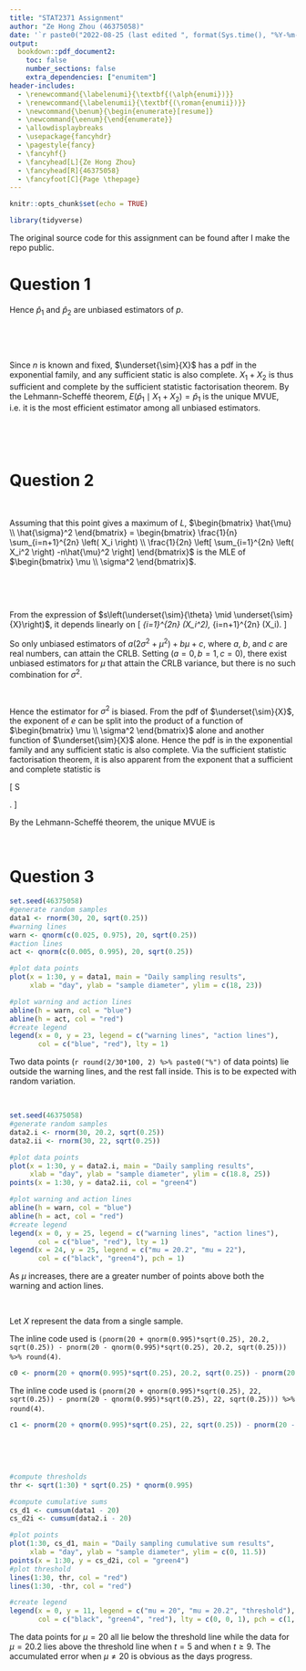```yaml
---
title: "STAT2371 Assignment"
author: "Ze Hong Zhou (46375058)"
date: '`r paste0("2022-08-25 (last edited ", format(Sys.time(), "%Y-%m-%d"), ")")`'
output:
  bookdown::pdf_document2:
    toc: false
    number_sections: false
    extra_dependencies: ["enumitem"]
header-includes:
  - \renewcommand{\labelenumi}{\textbf{(\alph{enumi})}}
  - \renewcommand{\labelenumii}{\textbf{(\roman{enumii})}}
  - \newcommand{\benum}{\begin{enumerate}[resume]}
  - \newcommand{\eenum}{\end{enumerate}}
  - \allowdisplaybreaks
  - \usepackage{fancyhdr}
  - \pagestyle{fancy}
  - \fancyhf{}
  - \fancyhead[L]{Ze Hong Zhou}
  - \fancyhead[R]{46375058}
  - \fancyfoot[C]{Page \thepage}
---
```


```r
knitr::opts_chunk$set(echo = TRUE)
```

\fancypagestyle{firststyle}{
   \fancyhf{}
   \fancyhead[L]{}
   \fancyhead[R]{}
   \fancyfoot[C]{Page \thepage}
   \renewcommand{\headrulewidth}{0pt}
}
\thispagestyle{firststyle}

```r
library(tidyverse)
```

The original source code for this assignment can be found [\textcolor{blue}{here}](https://github.com/nzh-zhou/STAT2371-Assignment) after I make the repo public.

# Question 1

\textbf{Suppose that two independent binomial random variables $X_1$ and $X_2$ are observed where $X_1$ has a Binomial($n$, $p$) distribution and $X_2$ has a Binomial($2n, p$) distribution. You may assume that $n$ is known, whereas $p$ is an unknown parameter. Define two possible estimators of $p$}
\begin{equation*}
\hat{p}_1 = \frac{1}{3n}(X_1 +X_2) \textbf{~~~and~~~~} \hat{p}_2 = \frac{1}{2n}(X_1 + 0.5X_2)\textbf{.}
\end{equation*}
\begin{enumerate}
  \item \textbf{Show that both of the estimators $\hat{p}_1$ and $\hat{p}_2$ are unbiased estimators of $p$.}
\end{enumerate}

\begin{align*}
E(\hat{p}_1) &= \frac{1}{3n}(E(X_1) + E(X_2)) \text{~~~applying expected value linearity} \\
  &= \frac{1}{3n}(n \cdot p + 2n \cdot p) \text{~~~applying the binomial expectation formula} \\
  &= p \\
\text{bias}(\hat{p}_1, p) &= E(\hat{p}_1) - p = 0.\\
\intertext{Similarly,}
E(\hat{p}_2) &= \frac{1}{2n}(E(X_1) + 0.5E(X_2)) \\
  &= \frac{1}{2n}(n \cdot p + 0.5 \cdot 2n \cdot p) \\
  &= p \\
\text{bias}(\hat{p}_2, p) &= E(\hat{p}_2) - p = 0.
\end{align*}

Hence $\hat{p}_1$ and $\hat{p}_2$ are unbiased estimators of $p$.

&nbsp;  

\begin{enumerate}[resume]
  \item \textbf{Find Var($\hat{p}_1$) and Var($\hat{p}_2$).}
\end{enumerate}

\begin{align*}
\text{Var}(\hat{p}_1) &= \frac{1}{9n^2}(\text{Var}(X_1) + \text{Var}(X_2)) \text{~~~applying the formula for independent case} \\
  &= \frac{1}{9n^2}(np(1-p)+2np(1-p)) \text{~~~applying the binomial variance formula} \\
  &= \frac{p(1-p)}{3n}.
\intertext{Similarly,}
\text{Var}(\hat{p}_2) &= \frac{1}{4n^2}(\text{Var}(X_1) + 0.5^2\text{Var}(X_2)) \\
  &= \frac{1}{4n^2}(np(1-p)+0.25 \cdot 2np(1-p)) \\
  &= \frac{3p(1-p)}{8n}.
\end{align*}
&nbsp;  

\begin{enumerate}[resume]
  \item \textbf{Show that both estimators are consistent estimators of $p$.}
\end{enumerate}

\begin{align*}
\intertext{Let $\varepsilon > 0$.}
\lim_{n\to\infty} P(|\hat{p}_1-p| > \varepsilon) &\leq \lim_{n\to\infty} \frac{E\left((\hat{p}_1-p)^2\right)}{\varepsilon^2} \text{~~~applying Markov's inequality} \\
  &= \lim_{n\to\infty} \frac{\text{Var}(\hat{p}_1)}{\varepsilon^2} \text{~~~since $\hat{p}_1$ is unbiased} \\
  &= \lim_{n\to\infty}\frac{p(1-p)}{3n\varepsilon^2} \\
  &= 0 \text{~~~for all $p \in [0,1]$.} \\
\intertext{Applying the squeeze theorem, $\lim_{n\to\infty} P(|\hat{p}_1-p| > \varepsilon) = 0$. Similarly,}
\lim_{n\to\infty} P(|\hat{p}_2-p| > \varepsilon) &\leq \lim_{n\to\infty} \frac{E\left((\hat{p}_2-p)^2\right)}{\varepsilon^2} \\
  &= \lim_{n\to\infty} \frac{\text{Var}(\hat{p}_2)}{\varepsilon^2} \\
  &= \lim_{n\to\infty}\frac{3p(1-p)}{8n\varepsilon^2} \\
  &= 0 \text{~~~for all $p \in [0,1]$.}
\intertext{So $\lim_{n\to\infty} P(|\hat{p}_2-p| > \varepsilon) = 0$. Hence $\hat{p}_1$ and $\hat{p}_2$ are weakly consistent estimators of $p$.}
\end{align*}

\begin{enumerate}[resume]
  \item \textbf{Show that $\hat{p}_1$ is the most efficient estimator among all unbiased estimators.}
\end{enumerate}

\begin{align*}
\intertext{$\underset{\sim}{X} \equiv \begin{bmatrix}
  X_1\\
  X_2
\end{bmatrix}$, $\underset{\sim}{x} \equiv \begin{bmatrix}
x_1\\
x_2
\end{bmatrix}$.}
f_{\underset{\sim}{X}}(\underset{\sim}{x}, p) &= f_{X_1}(x_1, p) \cdot f_{X_2}(x_2, p) \text{~~~applying the r.v. independence definition} \\
  &= \begin{cases}
  \binom{n}{x_1}p^{x_1}(1-p)^{n-x_1} \cdot \binom{2n}{x_2}p^{x_2}(1-p)^{2n-x_2} &\text{if $x_1 \in [0, n] \cap \mathbb{N}$ and $x_2 \in [0, 2n] \cap \mathbb{N}$}\\
  0 &\text{if otherwise}
\end{cases} \\
  &= \begin{cases}
  \binom{n}{x_1}\binom{2n}{x_2}p^{x_1+x_2}(1-p)^{3n-(x_1+x_2)} &\text{if $x_1 \in [0, n] \cap \mathbb{N}$ and $x_2 \in [0, 2n] \cap \mathbb{N}$}\\
  0 &\text{if otherwise}
\end{cases} \\
  &= \begin{cases}
  \binom{n}{x_1}\binom{2n}{x_2}exp\left(\begin{bmatrix}
  ln(p)\\
  ln(1-p)
\end{bmatrix}^T \begin{bmatrix}
  x_1+x_2 \\
  3n-(x_1+x_2)
\end{bmatrix}\right) &\text{if $x_1 \in [0, n] \cap \mathbb{N}$ and $x_2 \in [0, 2n] \cap \mathbb{N}$}\\
  0 &\text{if otherwise}
\end{cases}
\end{align*}

Since $n$ is known and fixed, $\underset{\sim}{X}$ has a pdf in the exponential family, and any sufficient static is also complete. $X_1+X_2$ is thus sufficient and complete by the sufficient statistic factorisation theorem. By the Lehmann-Scheffé theorem, $E(\hat{p}_1 \mid X_1+X_2) = \hat{p}_1$ is the unique MVUE, i.e. it is the most efficient estimator among all unbiased estimators.

&nbsp;  

\begin{enumerate}[resume]
  \item \textbf{Derive the efficiency of the estimator $\hat{p}_1$ relative to $\hat{p}_2$.}
\end{enumerate}

\begin{align*}
\text{eff}(\hat{p}_2, \hat{p}_1, p) &= \frac{\text{MSE}(\hat{p}_2, p)}{\text{MSE}(\hat{p}_1, p)}
  = \frac{\text{Var}(\hat{p}_2) + \left(\text{bias}(\hat{p}_2, p)\right)^2}{\text{Var}(\hat{p}_1) + \left(\text{bias}(\hat{p}_1, p)\right)^2}
  = \frac{\frac{3p(1-p)}{8n}}{\frac{p(1-p)}{3n}} \\
  &= \frac{9}{8}
\end{align*}
&nbsp;  

# Question 2

\textbf{The random variables $X_1, X_2,\ldots , X_{2n}$ are independent and normally distributed with common variance $\sigma^2$. However, $X_1, X_2,\ldots , X_{n}$ have mean 0 while $X_{n+1},X_{n+2},\ldots,X_{2n}$ have mean $\mu$.}

\begin{enumerate}
  \item \textbf{Write down the joint pdf of $X_1, X_2,\ldots , X_{2n}$ and hence the likelihood function and log-likelihood of $(\mu,\sigma^2)$.}
\end{enumerate}

\begin{align*}
f_{\underset{\sim}{X}}(\underset{\sim}{x}) &= \prod_{i=1}^{n}(f_{X_i}(x_i))\prod_{i=n+1}^{2n}(f_{X_i}(x_i)) \text{~~~since each element of $\underset{\sim}{X}$ is independent} \\
  &= \prod_{i=1}^{n} \left( (2\pi\sigma^2)^{-1/2}\text{exp}\left[ \frac{-1}{2} \left( \frac{x_i}{\sigma} \right)^2 \right] \right)
  \prod_{i=n+1}^{2n} \left( (2\pi\sigma^2)^{-1/2}\text{exp}\left[ \frac{-1}{2} \left( \frac{x_i-\mu}{\sigma} \right)^2 \right] \right) \\
  &= (2\pi\sigma^2)^{-n} \text{exp}\left( \frac{-1}{2} \left[ \sum_{i=1}^{n} \left( \left[\frac{x_i}{\sigma}\right]^2 \right)
  + \sum_{i=n+1}^{2n} \left( \left[\frac{x_i-\mu}{\sigma}\right]^2 \right) \right] \right)
\end{align*}

\begin{equation*}
L\left(\underset{\sim}{\theta} \equiv \begin{bmatrix} m \\ s^2 \end{bmatrix} \mid \underset{\sim}{X}\right) 
  = (2\pi s^2)^{-n} \text{exp}\left( \frac{-1}{2} \left[ \sum_{i=1}^{n} \left( \left[\frac{X_i}{s}\right]^2 \right)
  + \sum_{i=n+1}^{2n} \left( \left[\frac{X_i-m}{s}\right]^2 \right) \right] \right)
\end{equation*}

\begin{equation*}
l\left(\underset{\sim}{\theta} \mid \underset{\sim}{X}\right) 
  = -n\ln(2\pi s^2) - \frac{1}{2} \left[ \sum_{i=1}^{n} \left( \left[\frac{X_i}{s}\right]^2 \right)
  + \sum_{i=n+1}^{2n} \left( \left[\frac{X_i-m}{s}\right]^2 \right) \right]
\end{equation*}
&nbsp;  

\begin{enumerate}[resume]
  \item \textbf{Show that the maximum likelihood estimators of $\mu$ and $\sigma^2$ are}
  \[ \hat{\mu} = \frac{1}{n} \sum_{j=n+1}^{2n} \textbf{~~~and~~~} \hat{\sigma}^2 = \frac{1}{2n} \left( \sum_{j=1}^{2n} (X_j^2) - n\hat{\mu}^2 \right)\textbf{.} \]
\end{enumerate}

\begin{align*}
s\left(\underset{\sim}{\theta} \mid \underset{\sim}{X}\right) 
  &= \begin{bmatrix}
  \frac{\partial}{\partial m} \left[\frac{-1}{2} \displaystyle \sum_{i=n+1}^{2n} \left( \left[\frac{X_i-m}{s}\right]^2 \right) \right] \\
  \frac{\partial}{\partial s^2} \left[ -n\ln(2\pi s^2) - \frac{1}{2} \left[ \displaystyle\sum_{i=1}^{n} \left( \left[\frac{X_i}{s}\right]^2 \right) + \displaystyle\sum_{i=n+1}^{2n} \left( \left[\frac{X_i-m}{s}\right]^2 \right) \right] \right]
  \end{bmatrix} \\
  &= \begin{bmatrix}
  \displaystyle \sum_{i=n+1}^{2n} \left( \frac{X_i-m}{s^2} \right) \\
  \frac{-n}{s^2}+\frac{1}{2} \left[ \displaystyle\sum_{i=1}^{n} \left( \left[\frac{X_i}{s^2}\right]^2 \right) + \displaystyle\sum_{i=n+1}^{2n} \left( \left[\frac{X_i-m}{s^2}\right]^2 \right) \right]
  \end{bmatrix} \\
\underset{\sim}{0} &= s\left(\begin{bmatrix} \hat{\mu} \\ \hat{\sigma}^2 \end{bmatrix} \mid \underset{\sim}{X}\right) \\
\underset{\sim}{0} &= \begin{bmatrix}
  \displaystyle \sum_{i=n+1}^{2n} \left( X_i \right) - n\hat{\mu} \\
  -n\hat{\sigma}^2 + \frac{1}{2} \left[ \displaystyle\sum_{i=1}^{n} \left( X_i^2 \right) + \displaystyle\sum_{i=n+1}^{2n} \left( \left[X_i-\hat{\mu}\right]^2 \right) \right]
  \end{bmatrix} \\
\begin{bmatrix}
  \hat{\mu} \\
  \hat{\sigma}^2
\end{bmatrix} &= \begin{bmatrix}
  \frac{1}{n} \displaystyle \sum_{i=n+1}^{2n} \left( X_i \right) \\
  \frac{1}{2n} \left[ \displaystyle\sum_{i=1}^{n} \left( X_i^2 \right) + \displaystyle\sum_{i=n+1}^{2n} \left( X_i^2 -2X_i\hat{\mu} + \hat{\mu}^2 \right) \right]
  \end{bmatrix} \\
  &= \begin{bmatrix}
  \frac{1}{n} \displaystyle \sum_{i=n+1}^{2n} \left( X_i \right) \\
  \frac{1}{2n} \left[ \displaystyle\sum_{i=1}^{n} \left( X_i^2 \right) + \displaystyle\sum_{i=n+1}^{2n} (X_i^2)  -2n\hat{\mu}^2 + n\hat{\mu}^2 \right]
  \end{bmatrix} \\
  &= \begin{bmatrix}
  \frac{1}{n} \displaystyle \sum_{i=n+1}^{2n} \left( X_i \right) \\
  \frac{1}{2n} \left[ \displaystyle\sum_{i=1}^{2n} \left( X_i^2 \right) -n\hat{\mu}^2 \right]
  \end{bmatrix}
\end{align*}

Assuming that this point gives a maximum of $L$, $\begin{bmatrix} \hat{\mu} \\ \hat{\sigma}^2 \end{bmatrix} = \begin{bmatrix}
  \frac{1}{n} \sum_{i=n+1}^{2n} \left( X_i \right) \\
  \frac{1}{2n} \left[ \sum_{i=1}^{2n} \left( X_i^2 \right) -n\hat{\mu}^2 \right]
  \end{bmatrix}$ is the MLE of $\begin{bmatrix} \mu \\ \sigma^2 \end{bmatrix}$.

&nbsp;  

\begin{enumerate}[resume]
  \item \textbf{Derive the Cramér-Rao lower bounds for the variances of unbiased estimators of $\tau(\mu, \sigma^2)$.}
\end{enumerate}

\begin{align*}
I\left(\begin{bmatrix} \mu \\ \sigma^2 \end{bmatrix}\right) &= -E\left(\frac{\partial s}{\partial \underset{\sim}{\theta}^T} \left(\underset{\sim}{\theta} = \begin{bmatrix} \mu \\ \sigma^2 \end{bmatrix} \mid \underset{\sim}{X}\right)\right) \\
  &= -E\left( \begin{bmatrix}
  \displaystyle \sum_{i=n+1}^{2n} \left( \frac{-1}{\sigma^2} \right) & \displaystyle -\sum_{i=n+1}^{2n} \left( \frac{X_i-\mu}{\sigma^4} \right) \\
  \displaystyle -\sum_{i=n+1}^{2n} \left( \frac{X_i-\mu}{\sigma^4} \right) & \frac{n}{\sigma^4} - \left[ \displaystyle\sum_{i=1}^{n} \left( \left[\frac{X_i}{\sigma^3}\right]^2 \right) + \displaystyle\sum_{i=n+1}^{2n} \left( \left[\frac{X_i-\mu}{\sigma^3}\right]^2 \right) \right] \end{bmatrix} \right) \\
  &= \begin{bmatrix}
  \frac{n}{\sigma^2} & 0 \\
  0 & \frac{-n}{\sigma^4} + \sigma^{-6} \left[ \displaystyle\sum_{i=1}^{n} \left( E\left(X_i^2\right) \right) + \displaystyle\sum_{i=n+1}^{2n} \left( E\left( \left[ X_i-\mu \right]^2 \right) \right) \right] \end{bmatrix} \\
  &= \begin{bmatrix}
  \frac{n}{\sigma^2} & 0 \\
  0 & \frac{-n}{\sigma^4} + \sigma^{-6} \left[ \displaystyle\sum_{i=1}^{n} \left( \sigma^2 + 0^2 \right) + \displaystyle\sum_{i=n+1}^{2n} \left( \sigma^2 \right) \right] \end{bmatrix} \\
  &= \begin{bmatrix}
  \frac{n}{\sigma^2} & 0 \\
  0 & \frac{n}{\sigma^4} \end{bmatrix} \\
\left(I\left(\begin{bmatrix} \mu \\ \sigma^2 \end{bmatrix}\right)\right)^{-1} &= \begin{bmatrix}
  \frac{\sigma^2}{n} & 0 \\
  0 & \frac{\sigma^4}{n} \end{bmatrix}
\end{align*}

\begin{align*}
\intertext{The CRLB for the variances of unbiased $\tau(\mu, \sigma^2)$ estimators is}
\begin{bmatrix} 
  \frac{\partial \tau}{\partial \mu} & \frac{\partial \tau}{\partial \sigma^2} \end{bmatrix} \begin{bmatrix}
  \frac{\sigma^2}{n} & 0 \\
  0 & \frac{\sigma^4}{n} \end{bmatrix} \begin{bmatrix}
  \frac{\partial \tau}{\partial \mu} \\
  \frac{\partial \tau}{\partial \sigma^2} \end{bmatrix} =
  \left(\frac{\partial \tau}{\partial \mu}\right)^2 \frac{\sigma^2}{n} + \left(\frac{\partial \tau}{\partial \sigma^2}\right)^2 \frac{\sigma^4}{n}.
\end{align*}
&nbsp;  

\begin{enumerate}[resume]
  \item \textbf{Briefly explain whether $\mu$ or $\sigma^2$ have unbiased estimators that attain the relevant Cramér-Rao lower bounds.}
\end{enumerate}

From the expression of $s\left(\underset{\sim}{\theta} \mid \underset{\sim}{X}\right)$, it depends linearly on 
\[ \sum_{i=1}^{2n} \left(X_i^2\right), \text{~~and~~} \sum_{i=n+1}^{2n} \left(X_i\right). \]

\begin{align*}
E\left( \sum_{i=1}^{2n} \left(X_i^2\right) \right) &= 2n\sigma^2 + n\mu^2 \\
E\left( \sum_{i=n+1}^{2n} \left(X_i\right) \right) &= n\mu
\end{align*}

So only unbiased estimators of $a(2\sigma^2+\mu^2) + b\mu + c$, where $a$, $b$, and $c$ are real numbers, can attain the CRLB. Setting $(a=0, b=1, c=0)$, there exist unbiased estimators for $\mu$ that attain the CRLB variance, but there is no such combination for $\sigma^2$.

&nbsp;  

\begin{enumerate}[resume]
  \item \textbf{For either maximum likelihood estimator in (b) above that is biased, find the unique minimum variance unbiased estimator, and explain why it is so.}
\end{enumerate}

\begin{align*}
E\left( \hat{\sigma}^2 \right) &= \frac{1}{2n} \left( 2n\sigma^2 + n\mu^2 - n \left( \frac{\sigma^2}{n} + \mu^2 \right) \right) \\
&= \frac{2n-1}{2n} \sigma^2
\end{align*}

Hence the estimator for $\sigma^2$ is biased. From the pdf of $\underset{\sim}{X}$, the exponent of $e$ can be split into the product of a function of $\begin{bmatrix} \mu \\ \sigma^2 \end{bmatrix}$ alone and another function of $\underset{\sim}{X}$ alone. Hence the pdf is in the exponential family and any sufficient static is also complete. Via the sufficient statistic factorisation theorem, it is also apparent from the exponent that a sufficient and complete statistic is

\[ S \equiv \begin{bmatrix} \displaystyle \sum_{i=1}^{2n} \left(X_i^2\right) \\ \displaystyle \sum_{i=n+1}^{2n} \left(X_i\right) \end{bmatrix}. \]

By the Lehmann-Scheffé theorem, the unique MVUE is

\begin{align*}
E\left(\frac{2n}{2n-1} \hat{\sigma}^2 \mid S\right) &= \frac{1}{2n-1} E\left( \sum_{j=1}^{2n} (X_j^2) - n\hat{\mu}^2 \mid S \right) \\
&= \frac{1}{2n-1} \left( \sum_{j=1}^{2n} (X_j^2) - n\hat{\mu}^2 \right) \text{~~~(conditioning on $S$ gives no variability).}
\end{align*}
&nbsp;  

# Question 3

\begin{enumerate}
  \item \textbf{Suppose components are manufactured to a target diameter 20 cm. An earlier process capability assessment has shown that the standard deviation of the diameter is 0.5 cm. At the end of each day, a component is chosen at random from the day’s production, and the diameter is measured to ensure that the process has not moved off target. In R, generate a data set of size 30 from Normal($\mu = 20, \sigma^2 = 0.25$), set the observations into a vector called data1. Plot the data and the appropriate target, warning and action lines using R function abline; label the lines. Comment on the results.}
\end{enumerate}

```r
set.seed(46375058)
#generate random samples
data1 <- rnorm(30, 20, sqrt(0.25))
#warning lines
warn <- qnorm(c(0.025, 0.975), 20, sqrt(0.25))
#action lines
act <- qnorm(c(0.005, 0.995), 20, sqrt(0.25))

#plot data points
plot(x = 1:30, y = data1, main = "Daily sampling results",
     xlab = "day", ylab = "sample diameter", ylim = c(18, 23))

#plot warning and action lines
abline(h = warn, col = "blue")
abline(h = act, col = "red")
#create legend
legend(x = 0, y = 23, legend = c("warning lines", "action lines"), 
       col = c("blue", "red"), lty = 1)
```

Two data points (`r round(2/30*100, 2) %>% paste0("%")` of data points) lie outside the warning lines, and the rest fall inside. This is to be expected with random variation.

&nbsp;  

\begin{enumerate}[resume]
  \item \textbf{In R, generate data sets of size 30 from} 
  \begin{enumerate}
    \item \textbf{Normal($\mu$ = 20.2, $\sigma^2$ = 0.25),}
    \item \textbf{Normal($\mu$ = 22, $\sigma^2$ = 0.25),}
  \end{enumerate}
  \textbf{set the observations into vectors called data2.i and data2.ii, respectively. Plot the data and the appropriate target, warning and action lines; label the lines. Comment on the results.}
\end{enumerate}

```r
set.seed(46375058)
#generate random samples
data2.i <- rnorm(30, 20.2, sqrt(0.25))
data2.ii <- rnorm(30, 22, sqrt(0.25))

#plot data points
plot(x = 1:30, y = data2.i, main = "Daily sampling results",
     xlab = "day", ylab = "sample diameter", ylim = c(18.8, 25))
points(x = 1:30, y = data2.ii, col = "green4")

#plot warning and action lines
abline(h = warn, col = "blue")
abline(h = act, col = "red")
#create legend
legend(x = 0, y = 25, legend = c("warning lines", "action lines"), 
       col = c("blue", "red"), lty = 1)
legend(x = 24, y = 25, legend = c("mu = 20.2", "mu = 22"), 
       col = c("black", "green4"), pch = 1)
```

As $\mu$ increases, there are a greater number of points above both the warning and action lines.

&nbsp;  

\begin{enumerate}[resume]
  \item \textbf{This quality control procedure can be treated as a sequence of independent hypothesis testing $H_{0,i}$: the process is under control ($\mu$ = 20) versus}
  \begin{enumerate}
    \item \textbf{$H_{1,i}$: the process is out of control ($\mu$ = 20.2),}
    \item \textbf{$H_{1,i}$: the process is out of control ($\mu$ = 22),}
  \end{enumerate}
  \textbf{for $i = 1, \ldots, 30$. Suppose that the quality control procedure rejects $H_{0,i}$ if the observation $d_i$ is outside the action lines. For both (i) and (ii), find $\alpha$, probability of Type I error, and $\beta$, probability of Type II error.}
\end{enumerate}

Let $X$ represent the data from a single sample.
\begin{align*}
\alpha &= P\left(\left|\frac{X-20}{\sigma}\right| > z_{0.995} \mid H_0 \right) \\
  &= P(|Z| > z_{0.995}) \\
  &= 2*(1-0.995) = 0.01
\end{align*}
\begin{align*}
\intertext{When $\mu = 20.2$,}
\beta &= P\left( \left|\frac{X-20}{\sigma}\right| < z_{0.995} \mid \mu=20.2 \right) \\
  &= P\left( 20-z_{0.995}\sigma < X < 20+z_{0.995}\sigma \mid \mu=20.2 \right) \\
  &= `r (pnorm(20 + qnorm(0.995)*sqrt(0.25), 20.2, sqrt(0.25)) - pnorm(20 - qnorm(0.995)*sqrt(0.25), 20.2, sqrt(0.25))) %>% round(4)`.
\end{align*}

The inline code used is `(pnorm(20 + qnorm(0.995)*sqrt(0.25), 20.2, sqrt(0.25)) - pnorm(20 - qnorm(0.995)*sqrt(0.25), 20.2, sqrt(0.25))) %>% round(4)`.

```r
c0 <- pnorm(20 + qnorm(0.995)*sqrt(0.25), 20.2, sqrt(0.25)) - pnorm(20 - qnorm(0.995)*sqrt(0.25), 20.2, sqrt(0.25))
```

\begin{align*}
\intertext{Similarly, when $\mu = 22$,}
\beta &= P\left( \left|\frac{X-20}{\sigma}\right| < z_{0.995} \mid \mu=22 \right) \\
  &= P\left( 20-z_{0.995}\sigma < X < 20+z_{0.995}\sigma \mid \mu=22 \right) \\
  &= `r (pnorm(20 + qnorm(0.995)*sqrt(0.25), 22, sqrt(0.25)) - pnorm(20 - qnorm(0.995)*sqrt(0.25), 22, sqrt(0.25))) %>% round(4)`.
\end{align*}

The inline code used is `(pnorm(20 + qnorm(0.995)*sqrt(0.25), 22, sqrt(0.25)) - pnorm(20 - qnorm(0.995)*sqrt(0.25), 22, sqrt(0.25))) %>% round(4)`.

```r
c1 <- pnorm(20 + qnorm(0.995)*sqrt(0.25), 22, sqrt(0.25)) - pnorm(20 - qnorm(0.995)*sqrt(0.25), 22, sqrt(0.25))
```
&nbsp;  

\begin{enumerate}[resume]
  \item \textbf{Let us consider this problem within the Bayesian framework. Suppose that, after analysing a relevant archive of data, we know that $P$(the process is under control) = 0.1 and $P$(the process is out of control) = 0.9. Using Bayes’ formula, for both (i) and (ii), calculate}\\\\
  \centerline{\textbf{$R_0$ = $P$(the process is under control | $H_1$ is accepted),}}  
  \centerline{\textbf{$R_1$ = $P$(the process is out of control | $H_0$ is accepted).}}\\\\
  \textbf{Comment on which pair, ($\alpha$,$\beta$) or ($R_0$,$R_1$), would better reflect producer’s and customer’s risks.}
\end{enumerate}

\begin{align*}
R_0 &= \frac{P(\text{the process is under control and $H_1$ is accepted})}{P(\text{$H_1$ is accepted})} \text{~~~applying Bayes' formula} \\
  &= \frac{P(\text{the process is under control and $H_1$ is accepted})}{P(\text{the process is under control and $H_1$ is accepted}) + P(\text{the process is out of control and $H_1$ is accepted})} \\
  &= \frac{0.1 \cdot 0.01}{0.1 \cdot 0.01 + 0.9 \cdot (1 - `r round(c0, 4)`)} = `r ((0.1*0.01)/(0.1*0.01+0.9*c0)) %>% round(6)`
\end{align*}

\begin{align*}
\intertext{Similarly,}
R_1 &= \frac{P(\text{the process is out of control and $H_0$ is accepted})}{P(\text{$H_0$ is accepted})} \\
  &= \frac{P(\text{the process is out of control and $H_0$ is accepted})}{P(\text{the process is out of control and $H_0$ is accepted}) + P(\text{the process is under control and $H_0$ is accepted})} \\
  &= \frac{0.9 \cdot `r round(c1, 4)`}{0.9 \cdot `r round(c1, 4)` + 0.1 \cdot 0.99} = `r ((0.9*c1)/(0.9*c1+0.1*0.99)) %>% round(6)`
\end{align*}
&nbsp;  

\begin{enumerate}[resume]
  \item \textbf{Consider the cusum procedure that rejects $H_0$: $\mu$ = 20, if $|S_t| > c_t$, where $c_t$ is a threshold. Under $H_0$, find a sequence of the thresholds $c_t$ such that $P$(Type I error) = 0.01 for $t = 1, \ldots, 30$. In R, plot the thresholds $c_t$ and the cusum charts for data1 and data2.i. Provide comments.}
\end{enumerate}

\begin{align*}
\intertext{Let $X_i$ represent the data from the sample on day $i$.}
0.01 &= P(|S_t| > c_t \mid \mu = 20) \\
P(|Z| > z_{0.995}) &= P\left( \left| \frac{ \displaystyle \sum_{i=1}^{t}(X_i) - t \cdot 20}{\sqrt{t}\sigma}\right| > \frac{c_t}{\sqrt{t}\sigma} \mid \mu = 20 \right) = P\left(|Z| > \frac{c_t}{\sqrt{t}\sigma}\right) \\
c_t &= \sqrt{t}\sigma z_{0.995}
\end{align*}

```r
#compute thresholds
thr <- sqrt(1:30) * sqrt(0.25) * qnorm(0.995)

#compute cumulative sums
cs_d1 <- cumsum(data1 - 20)
cs_d2i <- cumsum(data2.i - 20)

#plot points
plot(1:30, cs_d1, main = "Daily sampling cumulative sum results",
     xlab = "day", ylab = "sample diameter", ylim = c(0, 11.5))
points(x = 1:30, y = cs_d2i, col = "green4")
#plot threshold
lines(1:30, thr, col = "red")
lines(1:30, -thr, col = "red")

#create legend
legend(x = 0, y = 11, legend = c("mu = 20", "mu = 20.2", "threshold"), 
       col = c("black", "green4", "red"), lty = c(0, 0, 1), pch = c(1, 1, NA))
```

The data points for $\mu = 20$ all lie below the threshold line while the data for $\mu = 20.2$ lies above the threshold line when $t = 5$ and when $t \geq 9$. The accumulated error when $\mu \neq 20$ is obvious as the days progress.




